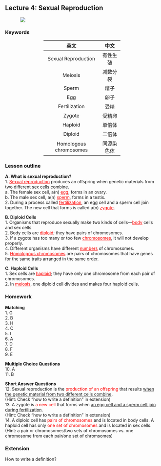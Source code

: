 ## Lecture 4: Sexual Reproduction

<div style="width: 80%; margin-left: auto; margin-right: auto">
![](./img/sperm-egg-meme.png)
</div>

### Keywords

<!-- <style> -->
<!-- table th:first-of-type { -->
<!--     width: 20%; -->
<!-- } -->
<!-- table th:nth-of-type(2) { -->
<!--     width: 30%; -->
<!-- } -->
<!-- table th:nth-of-type(3) { -->
<!--     width: 50%; -->
<!-- } -->
<!-- </style> -->

<div style="width: 50%; margin-left: auto; margin-right: auto">
| 英文                  | 中文       |
| :-------------: | :--------: |
| Sexual Reproduction    | 有性生殖   |
| Meiosis                | 减数分裂   |
| Sperm                  | 精子       |
| Egg                    | 卵子       |
| Fertilization          | 受精       |
| Zygote                 | 受精卵     |
| Haploid                | 单倍体     |
| Diploid                | 二倍体     |
| Homologous chromosomes | 同源染色体 |
</div>

### Lesson outline

**A. What is sexual reproduction?**  
1. <span style="color:red"><u>Sexual reproduction</u></span> produces an offspring when genetic materials from two 
different sex cells combine.  
a. The female sex cell, a(n) <span style="color:red"><u>egg</u></span>, forms in an ovary.  
b. The male sex cell, a(n) <span style="color:red"><u>sperm</u></span>, forms in a testis.   
2. During a process called <span style="color:red"><u>fertilization</u></span>, an egg cell and a sperm cell join together. The 
new cell that forms is called a(n) <span style="color:red"><u>zygote</u></span>.  

**B. Diploid Cells**  
1. Organisms that reproduce sexually make two kinds of cells—<span style="color:red"><u>body</u></span> cells and sex cells.  
2. Body cells are <span style="color:red"><u>diploid</u></span>; they have pairs of chromosomes.  
3. If a zygote has too many or too few <span style="color:red"><u>chromosomes</u></span>, it will not develop properly.  
4. Different organisms have different <span style="color:red"><u>numbers</u></span> of chromosomes.  
5. <span style="color:red"><u>Homologous chromosomes</u></span> are pairs of chromosomes that have genes for the same traits arranged in the same order.  

**C. Haploid Cells**  
1. Sex cells are <span style="color:red"><u>haploid</u></span>; they have only one chromosome from each pair of chromosomes.  
2. In <span style="color:red"><u>meiosis</u></span>, one diploid cell divides and makes four haploid cells.  

### Homework  
**Matching**  
1. G  
2. B  
3. H  
4. C  
5. I  
6. A  
7. D  
8. F  
9. E  

**Multiple Choice Questions**  
10. A  
11. B  

**Short Answer Questions**  
12. Sexual reproduction is the <span style="color:red">production of an offspring</span> that results <u>when the genetic material from two different cells combine</u>.   
(Hint: Check "how to write a definition" in extension)  
13. A zygote is <span style="color:red">a new cell</span> that forms when <u>an egg cell and a sperm cell join during fertilization</u>.   
(Hint: Check "how to write a definition" in extension)   
14. A diploid cell has <span style="color:red">pairs of chromosomes</span> and is located in body cells. A haploid cell has only <span style="color:red">one set of chromosomes</span> and is located in sex cells.  
(Hint: a pair or chromosomes/two sets of chromosomes vs. one chromosome from each pair/one set of chromsomes)

### Extension
How to write a definition?  

\begin{equation*} 
\frac{d}{dx}\left( \int_{a}^{x} f(u)\,du\right)=f(x)
\end{equation*} 
